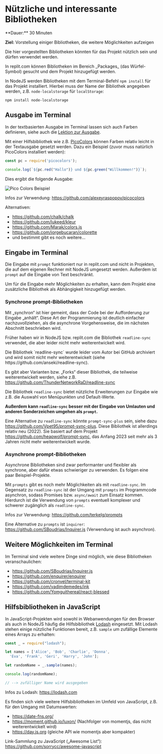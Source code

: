 
# Nützliche und interessante Bibliotheken

<Callout>
  **Dauer:** 30 Minuten
  
  **Ziel:** Vorstellung einiger Bibliotheken, die 
  weitere Möglichkeiten aufzeigen
</Callout>

Die hier vorgestellten Bibliotheken könnten für das 
Projekt nützlich sein und dürfen verwendet werden.

<Callout type="warning">
In replit.com können Bibliotheken im Bereich
_Packages_ (das Würfel-Symbol) gesucht und 
dem Projekt hinzugefügt werden.

In NodeJS werden Bibliotheken mit dem 
Terminal-Befehl `npm install` für das Projekt 
installiert. Hierbei muss der Name der Bibliothek 
angegeben werden, z.B. `node-localstorage` für 
`localStorage`:

```
npm install node-localstorage
```
</Callout>

## Ausgabe im Terminal

In der textbasierten Ausgabe im Terminal
lassen sich auch Farben definieren, siehe
auch die [Lektion zur Ausgabe](/prog/02-basics/io#ausgabe-formatieren).

Mit einer Hilfsbibliothek wie z.B. 
[PicoColors](https://github.com/alexeyraspopov/picocolors)
können Farben relativ leicht in der Textausgabe
gesetzt werden. Dazu ein Beispiel (zuvor muss
natürlich PicoColors installiert werden):

```js
const pc = require('picocolors');

console.log(`${pc.red("Hallo")} und ${pc.green("Willkommen!")}`);
```

Dies ergibt die folgende Ausgabe:

![Pico Colors Beispiel](/images/prog/pico_colors.png)

Infos zur Verwendung: https://github.com/alexeyraspopov/picocolors

Alternativen:

- https://github.com/chalk/chalk
- https://github.com/lukeed/kleur
- https://github.com/Marak/colors.js
- https://github.com/jorgebucaran/colorette
- und bestimmt gibt es noch weitere…

## Eingabe im Terminal

Die Eingabe mit `prompt` funktioniert nur 
in replit.com und nicht in Projekten, die auf
dem eigenen Rechner mit NodeJS umgesetzt werden.
Außerdem ist `prompt` auf die Eingabe von 
Text beschränkt. 

Um für die Eingabe mehr Möglichkeiten zu erhalten,
kann dem Projekt eine zusätzliche Bibliothek 
als Abhängigkeit hinzugefügt werden.

### Synchrone prompt-Bibliotheken

Mit „synchron“ ist hier gemeint, dass der Code bei der Aufforderung
zur Eingabe „anhält“. Diese Art der Programmierung ist deutlich
einfacher nachzuvollziehen, als die asynchrone Vorgehensweise, die im
nächsten Abschnitt beschrieben wird. 

Früher haben wir in NodeJS bzw. replit.com die Bibliothek `readline-sync`
verwendet, die aber leider nicht mehr weiterentwickelt wird.

<Callout type="warning">
Die Bibliothek `readline-sync` wurde leider vom Autor bei GitHub
archiviert und wird somit nicht mehr weiterentwickelt (siehe
https://github.com/anseki/readline-sync).

Es gibt aber Varianten bzw. „Forks“ dieser Bibliothek, die teilweise
weiterentwickelt werden, siehe z.B.
https://github.com/ThunderNetworkRaD/readline-sync

Die Bibliothek `readline-sync` bietet nützliche
Erweiterungen zur Eingabe wie z.B. die Auswahl von
Menüpunkten und Default-Werte. 

**Außerdem kann `readline-sync` besser mit
der Eingabe von Umlauten und anderen Sonderzeichen
umgehen als `prompt`.**
</Callout>

Eine Alternative zu `readline-sync` könnte `prompt-sync-plus` sein,
siehe dazu https://github.com/Vpet95/prompt-sync-plus. Diese Bibliothek
ist allerdings relativ neu (2022). Sie basiert auf dem Projekt
https://github.com/heapwolf/prompt-sync, das Anfang 2023 seit mehr als 
3 Jahren nicht mehr weiterentwickelt wurde.

### Asynchrone prompt-Bibliotheken

Asynchrone Bibliotheken sind zwar performanter und flexibler als
synchrone, aber dafür etwas schwieriger zu verwenden. Es folgen
eine paar Beispiel-Projekte.

Mit `prompts` gibt es noch mehr Möglichkeiten
als mit `readline-sync`. Im Gegensatz zu 
`readline-sync` ist der Umgang mit `prompts` 
im Programmcode asynchron, sodass Promises bzw.
`async/await` zum Einsatz kommen. Hierdurch
ist die Verwendung von `prompts` eventuell 
komplexer und schwerer zugänglich als 
`readline-sync`.

Infos zur Verwendung: https://github.com/terkelg/prompts

Eine Alternative zu `prompts` ist 
`inquirer`: https://github.com/SBoudrias/Inquirer.js 
(Verwendung ist auch asynchron).

## Weitere Möglichkeiten im Terminal  

Im Terminal sind viele weitere Dinge sind möglich,
wie diese Bibliotheken veranschaulichen:

- https://github.com/SBoudrias/Inquirer.js
- https://github.com/enquirer/enquirer
- https://github.com/cronvel/terminal-kit
- https://github.com/vadimdemedes/ink
- https://github.com/Yomguithereal/react-blessed

## Hilfsbibliotheken in JavaScript

In JavaScript-Projekten wird sowohl in 
Webanwendungen für den Browser als auch in
NodeJS häufig die Hilfsbibliothek 
[Lodash](https://lodash.com) eingesetzt. 
Mit Lodash stehen einige nützliche Funktionen
bereit, z.B. `sample` um zufällige Elemente
eines Arrays zu erhalten:

```js
const _ = require("lodash");

let names = ['Alice', 'Bob', 'Charlie', 'Donna',
  'Eva', 'Frank', 'Geri', 'Harry', 'John'];

let randomName = _.sample(names);

console.log(randomName);

// --> zufälliger Name wird ausgegeben 
```

Infos zu Lodash: https://lodash.com

Es finden sich viele weitere Hilfsbibliotheken
im Umfeld von JavaScript, z.B. für den Umgang
mit Datumswerten:

- https://date-fns.org/
- https://moment.github.io/luxon/ (Nachfolger von momentjs, das nicht weiterentwickelt wird)
- https://day.js.org (gleiche API wie momentjs aber kompakter)

Link-Sammlung zu JavaScript („Awesome List“): 
https://github.com/sorrycc/awesome-javascript
